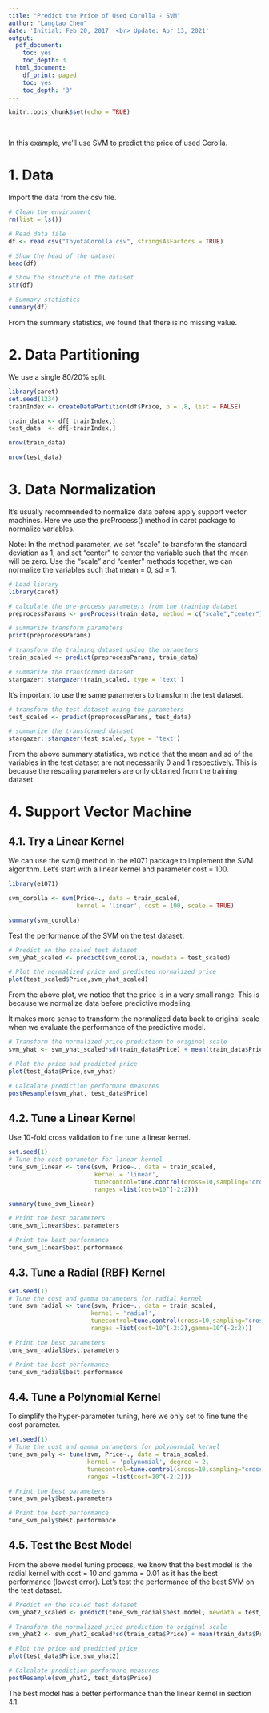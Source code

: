 ---
title: "Predict the Price of Used Corolla - SVM"
author: "Langtao Chen"
date: 'Initial: Feb 20, 2017  <br> Update: Apr 13, 2021'
output:
  pdf_document:
    toc: yes
    toc_depth: 3
  html_document:
    df_print: paged
    toc: yes
    toc_depth: '3'
---

```{r setup, include=FALSE}
knitr::opts_chunk$set(echo = TRUE)
```

&nbsp;
&nbsp;

In this example, we'll use SVM to predict the price of used Corolla.

# 1. Data

Import the data from the csv file.

```{r}
# Clean the environment
rm(list = ls())

# Read data file
df <- read.csv("ToyotaCorolla.csv", stringsAsFactors = TRUE)
```

```{r}
# Show the head of the dataset
head(df)
```

```{r}
# Show the structure of the dataset
str(df)
```

```{r}
# Summary statistics
summary(df)
```

From the summary statistics, we found that there is no missing value.

# 2. Data Partitioning

We use a single 80/20% split.

```{r}
library(caret)
set.seed(1234)
trainIndex <- createDataPartition(df$Price, p = .8, list = FALSE)

train_data <- df[ trainIndex,]
test_data  <- df[-trainIndex,]

nrow(train_data)
```

```{r}
nrow(test_data)
```

# 3. Data Normalization

It's usually recommended to normalize data before apply support vector machines. Here we use the preProcess() method in caret package to normalize variables. 

Note: In the method parameter, we set "scale" to transform the standard deviation as 1, and set "center" to center the variable such that the mean will be zero. Use the "scale" and "center" methods together, we can normalize the variables such that mean = 0, sd = 1.

```{r}
# Load library
library(caret)

# calculate the pre-process parameters from the training dataset
preprocessParams <- preProcess(train_data, method = c("scale","center"))

# summarize transform parameters
print(preprocessParams)

```

```{r}
# transform the training dataset using the parameters
train_scaled <- predict(preprocessParams, train_data)

# summarize the transformed dataset
stargazer::stargazer(train_scaled, type = 'text')
```


It's important to use the same parameters to transform the test dataset.

```{r}
# transform the test dataset using the parameters
test_scaled <- predict(preprocessParams, test_data)

# summarize the transformed dataset
stargazer::stargazer(test_scaled, type = 'text')
```

From the above summary statistics, we notice that the mean and sd of the variables in the test dataset are not necessarily 0 and 1 respectively. This is because the rescaling parameters are only obtained from the training dataset.

# 4. Support Vector Machine

## 4.1. Try a Linear Kernel

We can use the svm() method in the e1071 package to implement the SVM algorithm. Let's start with a linear kernel and parameter cost = 100.

```{r}
library(e1071)

svm_corolla <- svm(Price~., data = train_scaled, 
                   kernel = 'linear', cost = 100, scale = TRUE)

summary(svm_corolla)

```


Test the performance of the SVM on the test dataset.

```{r}
# Predict on the scaled test dataset
svm_yhat_scaled <- predict(svm_corolla, newdata = test_scaled)

# Plot the normalized price and predicted normalized price
plot(test_scaled$Price,svm_yhat_scaled)
```

From the above plot, we notice that the price is in a very small range. This is because we normalize data before predictive modeling.

It makes more sense to transform the normalized data back to original scale when we evaluate the performance of the predictive model.

```{r}
# Transform the normalized price prediction to original scale
svm_yhat <- svm_yhat_scaled*sd(train_data$Price) + mean(train_data$Price)

# Plot the price and predicted price
plot(test_data$Price,svm_yhat)
```

```{r}
# Calcalate prediction performane measures
postResample(svm_yhat, test_data$Price)
```

## 4.2. Tune a Linear Kernel

Use 10-fold cross validation to fine tune a linear kernel.

```{r}
set.seed(1)
# Tune the cost parameter for linear kernel
tune_svm_linear <- tune(svm, Price~., data = train_scaled,
                        kernel = 'linear',
                        tunecontrol=tune.control(cross=10,sampling="cross"),
                        ranges =list(cost=10^(-2:2)))

summary(tune_svm_linear)
```

```{r}
# Print the best parameters
tune_svm_linear$best.parameters
```

```{r}
# Print the best performance
tune_svm_linear$best.performance
```

## 4.3. Tune a Radial (RBF) Kernel

```{r}
set.seed(1)
# Tune the cost and gamma parameters for radial kernel
tune_svm_radial <- tune(svm, Price~., data = train_scaled,
                       kernel = 'radial',
                       tunecontrol=tune.control(cross=10,sampling="cross"),
                       ranges =list(cost=10^(-2:2),gamma=10^(-2:2)))

# Print the best parameters
tune_svm_radial$best.parameters
```

```{r}
# Print the best performance
tune_svm_radial$best.performance
```

## 4.4. Tune a Polynomial Kernel

To simplify the hyper-parameter tuning, here we only set to fine tune the cost parameter.

```{r}
set.seed(1)
# Tune the cost and gamma parameters for polynormial kernel
tune_svm_poly <- tune(svm, Price~., data = train_scaled,
                      kernel = 'polynomial', degree = 2,
                      tunecontrol=tune.control(cross=10,sampling="cross"),
                      ranges =list(cost=10^(-2:2)))

# Print the best parameters
tune_svm_poly$best.parameters
```

```{r}
# Print the best performance
tune_svm_poly$best.performance
```

## 4.5. Test the Best Model

From the above model tuning process, we know that the best model is the radial kernel with cost = 10 and gamma = 0.01 as it has the best performance (lowest error). Let's test the performance of the best SVM on the test dataset.

```{r}
# Predict on the scaled test dataset
svm_yhat2_scaled <- predict(tune_svm_radial$best.model, newdata = test_scaled)

# Transform the normalized price prediction to original scale
svm_yhat2 <- svm_yhat2_scaled*sd(train_data$Price) + mean(train_data$Price)

# Plot the price and predicted price
plot(test_data$Price,svm_yhat2)
```


```{r}
# Calcalate prediction performane measures
postResample(svm_yhat2, test_data$Price)
```

The best model has a better performance than the linear kernel in section 4.1.